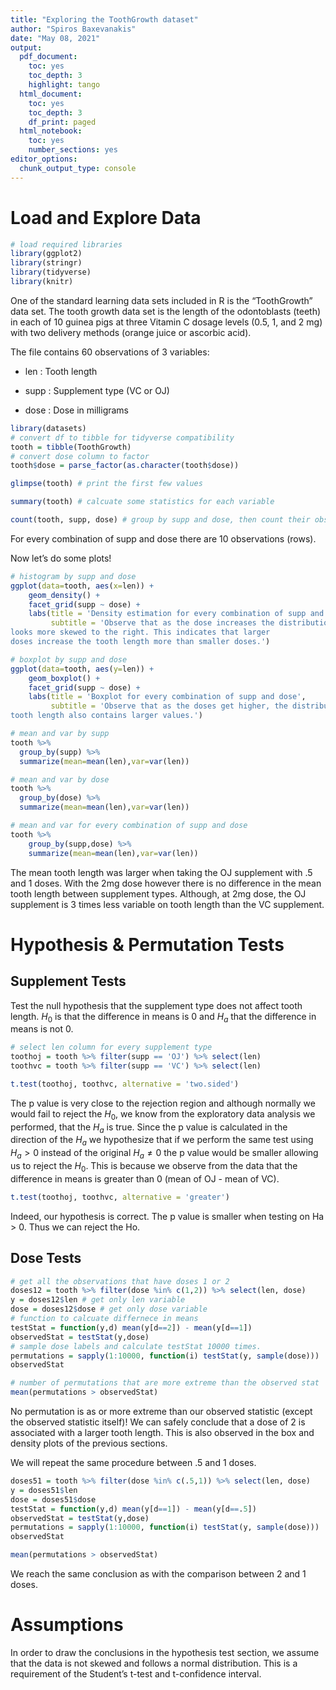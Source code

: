 ```yaml
---
title: "Exploring the ToothGrowth dataset"
author: "Spiros Baxevanakis"
date: "May 08, 2021"
output:
  pdf_document:
    toc: yes
    toc_depth: 3
    highlight: tango
  html_document:
    toc: yes
    toc_depth: 3
    df_print: paged
  html_notebook:
    toc: yes
    number_sections: yes
editor_options:
  chunk_output_type: console
---
```


# Load and Explore Data

```r
# load required libraries
library(ggplot2)
library(stringr)
library(tidyverse)
library(knitr)
```

One of the standard learning data sets included in R is the "ToothGrowth" data set. The tooth growth data set is the length of the odontoblasts (teeth) in each of 10 guinea pigs at three Vitamin C dosage levels (0.5, 1, and 2 mg) with two delivery methods (orange juice or ascorbic acid).

The file contains 60 observations of 3 variables:

-   len : Tooth length

-   supp : Supplement type (VC or OJ)

-   dose : Dose in milligrams

```r
library(datasets)
# convert df to tibble for tidyverse compatibility
tooth = tibble(ToothGrowth)
# convert dose column to factor
tooth$dose = parse_factor(as.character(tooth$dose))
```

```r
glimpse(tooth) # print the first few values
```

```r
summary(tooth) # calcuate some statistics for each variable
```

```r
count(tooth, supp, dose) # group by supp and dose, then count their observations
```

For every combination of supp and dose there are 10 observations (rows).

Now let's do some plots!

```r
# histogram by supp and dose
ggplot(data=tooth, aes(x=len)) +
    geom_density() +
    facet_grid(supp ~ dose) +
    labs(title = 'Density estimation for every combination of supp and dose',
         subtitle = 'Observe that as the dose increases the distribution
looks more skewed to the right. This indicates that larger
doses increase the tooth length more than smaller doses.')

# boxplot by supp and dose
ggplot(data=tooth, aes(y=len)) +
    geom_boxplot() +
    facet_grid(supp ~ dose) +
    labs(title = 'Boxplot for every combination of supp and dose',
         subtitle = 'Observe that as the doses get higher, the distribution of the
tooth length also contains larger values.')

# mean and var by supp
tooth %>% 
  group_by(supp) %>% 
  summarize(mean=mean(len),var=var(len))

# mean and var by dose
tooth %>% 
  group_by(dose) %>% 
  summarize(mean=mean(len),var=var(len))

# mean and var for every combination of supp and dose
tooth %>% 
    group_by(supp,dose) %>% 
    summarize(mean=mean(len),var=var(len))
```

The mean tooth length was larger when taking the OJ supplement with .5 and 1 doses. With the 2mg dose however there is no difference in the mean tooth length between supplement types. Although, at 2mg dose, the OJ supplement is 3 times less variable on tooth length than the VC supplement.

# Hypothesis & Permutation Tests

## Supplement Tests

Test the null hypothesis that the supplement type does not affect tooth length. $H_0$ is that the difference in means is 0 and $H_a$ that the difference in means is not 0.

```r
# select len column for every supplement type
toothoj = tooth %>% filter(supp == 'OJ') %>% select(len)
toothvc = tooth %>% filter(supp == 'VC') %>% select(len)
```

```r
t.test(toothoj, toothvc, alternative = 'two.sided')
```

The p value is very close to the rejection region and although normally we would fail to reject the $H_0$, we know from the exploratory data analysis we performed, that the $H_a$ is true. Since the p value is calculated in the direction of the $H_a$ we hypothesize that if we perform the same test using $H_a > 0$ instead of the original $H_a \neq 0$ the p value would be smaller allowing us to reject the $H_0$. This is because we observe from the data that the difference in means is greater than 0 (mean of OJ - mean of VC).

```r
t.test(toothoj, toothvc, alternative = 'greater')
```

Indeed, our hypothesis is correct. The p value is smaller when testing on Ha \> 0. Thus we can reject the Ho.

## Dose Tests

```r
# get all the observations that have doses 1 or 2
doses12 = tooth %>% filter(dose %in% c(1,2)) %>% select(len, dose)
y = doses12$len # get only len variable
dose = doses12$dose # get only dose variable 
# function to calcuate differnece in means
testStat = function(y,d) mean(y[d==2]) - mean(y[d==1])
observedStat = testStat(y,dose)
# sample dose labels and calculate testStat 10000 times.
permutations = sapply(1:10000, function(i) testStat(y, sample(dose)))
observedStat
```

```r
# number of permutations that are more extreme than the observed stat
mean(permutations > observedStat)
```

No permutation is as or more extreme than our observed statistic (except the observed statistic itself)! We can safely conclude that a dose of 2 is associated with a larger tooth length. This is also observed in the box and density plots of the previous sections.

We will repeat the same procedure between .5 and 1 doses.

```r
doses51 = tooth %>% filter(dose %in% c(.5,1)) %>% select(len, dose)
y = doses51$len
dose = doses51$dose
testStat = function(y,d) mean(y[d==1]) - mean(y[d==.5])
observedStat = testStat(y,dose)
permutations = sapply(1:10000, function(i) testStat(y, sample(dose)))
observedStat
```

```r
mean(permutations > observedStat)
```

We reach the same conclusion as with the comparison between 2 and 1 doses.

# Assumptions

In order to draw the conclusions in the hypothesis test section, we assume that the data is not skewed and follows a normal distribution. This is a requirement of the Student's t-test and t-confidence interval.
